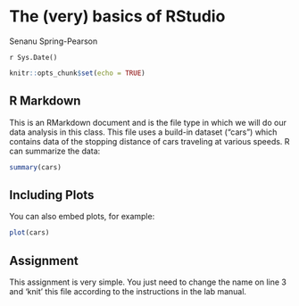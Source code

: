 # The (very) basics of RStudio

Senanu Spring-Pearson

`r Sys.Date()`


```r
knitr::opts_chunk$set(echo = TRUE)
```

## R Markdown

This is an RMarkdown document and is the file type in which we will do our data analysis in this class. This file uses a build-in dataset ("cars") which contains data of the stopping distance of cars traveling at various speeds. R can summarize the data:

```r
summary(cars)
```

## Including Plots

You can also embed plots, for example:

```r
plot(cars)
```

## Assignment

This assignment is very simple. You just need to change the name on line 3 and ‘knit’ this file according to the instructions in the lab manual.
